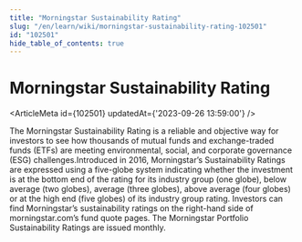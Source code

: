 ```yaml
---
title: "Morningstar Sustainability Rating"
slug: "/en/learn/wiki/morningstar-sustainability-rating-102501"
id: "102501"
hide_table_of_contents: true
---
```



# Morningstar Sustainability Rating

<ArticleMeta id={102501} updatedAt={'2023-09-26 13:59:00'} />
<div className='border-solid border-b border-t-0 my-4 border-[var(--ifm-color-gray-300)]' />

The Morningstar Sustainability Rating is a reliable and objective way for investors to see how thousands of mutual funds and exchange-traded funds (ETFs) are meeting environmental, social, and corporate governance (ESG) challenges.Introduced in 2016, Morningstar’s Sustainability Ratings are expressed using a five-globe system indicating whether the investment is at the bottom end of the rating for its industry group (one globe), below average (two globes), average (three globes), above average (four globes) or at the high end (five globes) of its industry group rating. Investors can find Morningstar’s sustainability ratings on the right-hand side of morningstar.com’s fund quote pages. The Morningstar Portfolio Sustainability Ratings are issued monthly.
